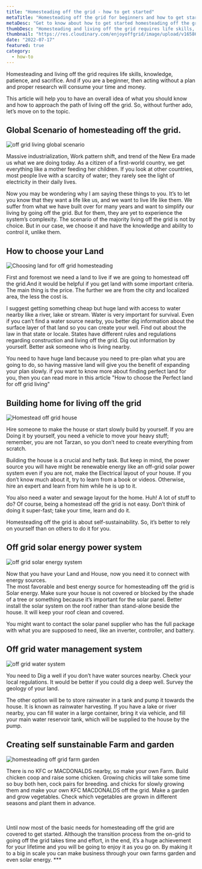 ```yaml
---
title: "Homesteading off the grid - how to get started"
metaTitle: "Homesteading off the grid for beginners and how to get started"
metaDesc: "Get to know about how to get started homesteading off the grid as a beginner, and things to consider while you are at it. What to plan and how to approach in order to make off grid house and how to choose the renewable energy for your house."
thumbDesc: "Homesteading and living off the grid requires life skills, knowledge, patience, and sacrifice.And if you are a beginner then acting without a plan and proper research will consume your time and money. This article will help you to have an overall idea of what you should know and how to approach the path of living off the grid."
thumbnail: "https://res.cloudinary.com/enjoyoffgrid/image/upload/v1658614286/Posts/homesteading-off-the-grid-how-to-get-started/homesteading-enjoyoffgrid.com_numclp.jpg"
date: "2022-07-17"
featured: true
category:
  - how-to
---
```


Homesteading and living off the grid requires life skills, knowledge, patience, and sacrifice. And if you are a beginner, then acting without a plan and proper research will consume your time and money.

This article will help you to have an overall idea of what you should know and how to approach the path of living off the grid. So, without further ado, let’s move on to the topic.

## Global Scenario of homesteading off the grid.

![off grid living global scenario](https://res.cloudinary.com/enjoyoffgrid/image/upload/v1658614288/Posts/homesteading-off-the-grid-how-to-get-started/off-grid-living-global-scenario_qbez3h.jpg)

Massive industrialization, Work pattern shift, and trend of the New Era made us what we are doing today. As a citizen of a first-world country, we get everything like a mother feeding her children. If you look at other countries, most people live with a scarcity of water; they rarely see the light of electricity in their daily lives.

Now you may be wondering why I am saying these things to you. It’s to let you know that they want a life like us, and we want to live life like them. We suffer from what we have built over for many years and want to simplify our living by going off the grid. But for them, they are yet to experience the system’s complexity. The scenario of the majority living off the grid is not by choice. But in our case, we choose it and have the knowledge and ability to control it, unlike them.

## How to choose your Land

![Choosing land for off grid homesteading](https://res.cloudinary.com/enjoyoffgrid/image/upload/v1658614288/Posts/homesteading-off-the-grid-how-to-get-started/off-grid-living-homesteading-land_deorfi.jpg)

First and foremost we need a land to live if we are going to homestead off the grid.And it would be helpful if you get land with some important criteria. The main thing is the price. The further we are from the city and localized area, the less the cost is.

I suggest getting something cheap but huge land with access to water nearby like a river, lake or stream. Water is very important for survival. Even if you can’t find a water source nearby, you better dig information about the surface layer of that land so you can create your well.
Find out about the law in that state or locale. States have different rules and regulations regarding construction and living off the grid. Dig out information by yourself. Better ask someone who is living nearby.

You need to have huge land because you need to pre-plan what you are going to do, so having massive land will give you the benefit of expanding your plan slowly. if you want to know more about finding perfect land for you, then you can read more in this article <Link href="/find-perfect-land-for-off-grid-living"><a target="_blank">"How to choose the Perfect land for off grid living"</a></Link>

<div className="w-full flex">
  <GoogleAds adId="2340464282" />
</div>

## Building home for living off the grid

![Homestead off grid house](https://res.cloudinary.com/enjoyoffgrid/image/upload/v1658614288/Posts/homesteading-off-the-grid-how-to-get-started/off-grid-house-homesteading_v4ytg5.jpg)

Hire someone to make the house or start slowly build by yourself. If you are Doing it by yourself, you need a vehicle to move your heavy stuff; remember, you are not Tarzan, so you don’t need to create everything from scratch.

Building the <Link href="/the-Ultimate-Plan-for-your-future-off-grid-House"><a target="_blank">house</a></Link> is a crucial and hefty task. But keep in mind, the power source you will have might be renewable energy like an off-grid solar power system even if you are not, make the Electrical layout of your house. If you don’t know much about it, try to learn from a book or videos. Otherwise, hire an expert and learn from him while he is up to it.

You also need a water and sewage layout for the home. Huh! A lot of stuff to do? Of course, being a homestead off the grid is not easy. Don’t think of doing it super-fast; take your time, learn and do it.

Homesteading off the grid is about self-sustainability. So, it’s better to rely on yourself than on others to do it for you.

## Off grid solar energy power system

![off grid solar energy system](https://res.cloudinary.com/enjoyoffgrid/image/upload/v1658614288/Posts/homesteading-off-the-grid-how-to-get-started/homesteading-of-the-grid-solar-energy_cpstyk.jpg)

Now that you have your Land and House, now you need it to connect with energy sources.  
The most favorable and best energy source for homesteading off the grid is <Link href="/Complete-off-grid-solar-system–The-only-Guide-you-will-ever-need"><a target="_blank">Solar energy</a></Link>. Make sure your house is not covered or blocked by the shade of a tree or something because it’s important for the solar panel. Better install the solar system on the roof rather than stand-alone beside the house. It will keep your roof clean and covered.

You might want to contact the solar panel supplier who has the full package with what you are supposed to need, like an inverter, controller, and battery.

## Off grid water management system

![off grid water system](https://res.cloudinary.com/enjoyoffgrid/image/upload/v1658614288/Posts/homesteading-off-the-grid-how-to-get-started/off-grid-living-water-system_gzuysp.jpg)

You need to Dig a well if you don’t have water sources nearby. Check your local regulations. It would be better if you could dig a deep well. Survey the geology of your land.

The other option will be to store rainwater in a tank and pump it towards the house. It is known as rainwater harvesting. If you have a lake or river nearby, you can fill water in a large container, bring it via vehicle, and fill your main water reservoir tank, which will be supplied to the house by the pump.

<div className="w-full flex">
  <GoogleAds adId="2340464282" />
</div>

## Creating self sunstainable Farm and garden

![homesteading off grid farm garden](https://res.cloudinary.com/enjoyoffgrid/image/upload/v1658614288/Posts/homesteading-off-the-grid-how-to-get-started/off-grid-farm-homesteading_gjs2nq.jpg)

There is no KFC or MACDONALDS nearby, so make your own Farm. Build chicken coop and raise some chicken. Growing chicks will take some time so buy both hen, cock pairs for breeding. and chicks for slowly growing them and make your own KFC MACDONALDS off the grid. Make a garden and grow vegetables. Check which vegetables are grown in different seasons and plant them in advance.

<br></br>
Until now most of the basic needs for homesteading off the grid are covered to
get started. Although the transition process from the on-grid to going off the
grid takes time and effort, in the end, it’s a huge achievement for your
lifetime and you will be going to enjoy it as you go on. By making it to a big
in scale you can make business through your own farms garden and even solar
energy. ***

